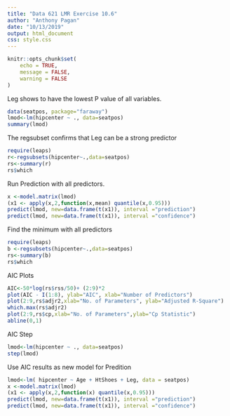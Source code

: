 ```yaml
---
title: "Data 621 LMR Exercise 10.6"
author: "Anthony Pagan"
date: "10/13/2019"
output: html_document
css: style.css
---
```


```r
knitr::opts_chunk$set(
	echo = TRUE,
	message = FALSE,
	warning = FALSE
)
```



Leg shows to have the lowest P value of all variables.
```r
data(seatpos, package="faraway")
lmod<-lm(hipcenter ~ ., data=seatpos)
summary(lmod)
```

The regsubset confirms that Leg can be a strong predictor

```r
require(leaps)
r<-regsubsets(hipcenter~.,data=seatpos)
rs<-summary(r)
rs$which
```

Run Prediction with all predictors.

```r
x <-model.matrix(lmod)
(x1 <- apply(x,2,function(x,mean) quantile(x,0.95)))
predict(lmod, new=data.frame(t(x1)), interval ="prediction")
predict(lmod, new=data.frame(t(x1)), interval ="confidence")
```


Find the minimum with all predictors

```r
require(leaps)
b <-regsubsets(hipcenter~.,data=seatpos)
rs<-summary(b)
rs$which
```

AIC Plots

```r
AIC<-50*log(rs$rss/50)+ (2:9)*2
plot(AIC - I(1:8), ylab="AIC", xlab="Number of Predictors")
plot(2:9,rs$adjr2,xlab="No. of Parameters", ylab="Adjusted R-Square")
which.max(rs$adjr2)
plot(2:9,rs$cp,xlab="No. of Parameters",ylab="Cp Statistic")
abline(0,1)
```

AIC Step

```r
lmod<-lm(hipcenter ~ ., data=seatpos)
step(lmod)
```

Use AIC results as new model for Predition

```r
lmod<-lm( hipcenter ~ Age + HtShoes + Leg, data = seatpos)
x <-model.matrix(lmod)
(x1 <- apply(x,2,function(x) quantile(x,0.95)))
predict(lmod, new=data.frame(t(x1)), interval ="prediction")
predict(lmod, new=data.frame(t(x1)), interval ="confidence")
```


